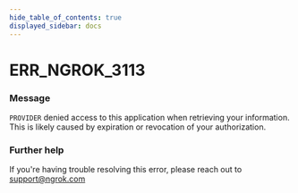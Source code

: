 ```yaml
---
hide_table_of_contents: true
displayed_sidebar: docs
---
```



# ERR_NGROK_3113

### Message
`PROVIDER` denied access to this application when retrieving your information. This is likely caused by expiration or revocation of your authorization.

<ErrorDetails error='err_ngrok_3113' />


### Further help
If you're having trouble resolving this error, please reach out to [support@ngrok.com](mailto:support@ngrok.com?subject=Help%20with%20ERR_NGROK_3113)

